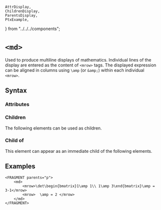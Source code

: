     AttrDisplay,
    ChildrenDisplay,
    ParentsDisplay,
    PtxExample,
} from "../../../components";

# `<md>`

Used to produce multiline displays of mathematics. Individual lines of the display are entered as the content of `<mrow>` tags. The displayed expression can be aligned in columns using `\amp` (or `&amp;`) within each individual `<mrow>`.  

## Syntax

### Attributes

<AttrDisplay name="md" />

### Children

The following elements can be used as children.

<ChildrenDisplay name="md" />

### Child of

This element can appear as an immediate child of the following elements.

<ParentsDisplay name="md" />

## Examples

```ptx-example
<FRAGMENT parents="p">
    <md>
        <mrow>\det\begin{bmatrix}1\amp 1\\ 1\amp 3\end{bmatrix}\amp = 3-1</mrow>
        <mrow>  \amp = 2 </mrow>
    </md>
</FRAGMENT>
```
    